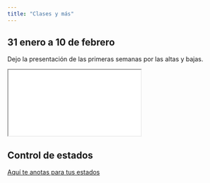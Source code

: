 ```yaml
---
title: "Clases y más"
---
```


## 31 enero a 10 de febrero  
Dejo la presentación de las primeras semanas por las altas y bajas. 


<iframe src="./clases31ene_10feb.pdf" title="Plan de Trabajo"> </iframe>


## Control de estados 

[Aquí te anotas para tus estados](https://docs.google.com/spreadsheets/d/1e7ZyEckrUDH7izaBK4Fr0n749bNYDRYDNxHuWgIS1mo/edit?usp=sharing)


